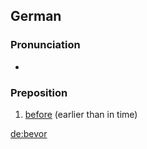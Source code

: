 ==German==

===Pronunciation===
* {{IPA|/bəˈfɔa̯/|lang=de}}

===Preposition===
{{infl|de|preposition}}

# [[before]] (earlier than in time)

{{tbot entry|German|before|2008|January|de}}

[[de:bevor]]